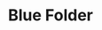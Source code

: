 ---
title: "Blue Folder"
subtitle: ""
creator: "Chris"
categories: ["art"]
featuredImage: "../src/assets/images/item/art/DSC02834.png"
views: ["../src/assets/images/item/art/DSC02834.png"]
nextItem: []
---